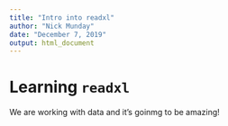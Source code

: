 ```yaml
---
title: "Intro into readxl"
author: "Nick Munday"
date: "December 7, 2019"
output: html_document
---
```


# Learning `readxl`

We are working with data and it's goinmg to be amazing!

```r

```

